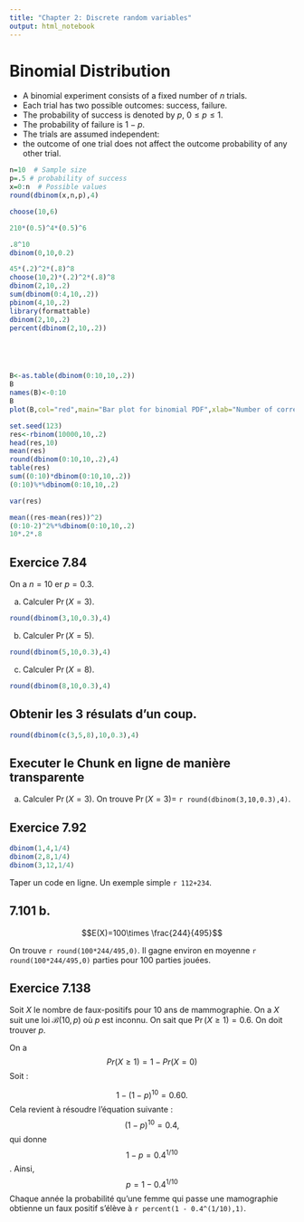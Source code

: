```yaml
---
title: "Chapter 2: Discrete random variables"
output: html_notebook
---
```



# Binomial Distribution 

* A binomial experiment consists of a fixed number of $n$ trials. 
* Each trial has two possible outcomes: success, failure. 
* The probability of success is denoted by $p,\:0\leq p\leq 1$.
* The probability of failure is $1-p$. 
* The trials are assumed independent:
* the outcome of one trial does not affect the  outcome probability of any other trial.


```r
n=10  # Sample size
p=.5 # probability of success 
x=0:n  # Possible values
round(dbinom(x,n,p),4)

choose(10,6)

210*(0.5)^4*(0.5)^6

.8^10
dbinom(0,10,0.2)

45*(.2)^2*(.8)^8
choose(10,2)*(.2)^2*(.8)^8
dbinom(2,10,.2)
sum(dbinom(0:4,10,.2))
pbinom(4,10,.2)
library(formattable)
dbinom(2,10,.2)
percent(dbinom(2,10,.2))






```


```r
B<-as.table(dbinom(0:10,10,.2))
B
names(B)<-0:10
B
plot(B,col="red",main="Bar plot for binomial PDF",xlab="Number of correct answers",ylab="Probability")
```
```r
set.seed(123)
res<-rbinom(10000,10,.2)
head(res,10)
mean(res)
round(dbinom(0:10,10,.2),4)
table(res)
sum((0:10)*dbinom(0:10,10,.2))
(0:10)%*%dbinom(0:10,10,.2)

var(res)

mean((res-mean(res))^2)
(0:10-2)^2%*%dbinom(0:10,10,.2)
10*.2*.8
```




## Exercice 7.84
 
On a $n=10$ er $p=0.3$.

a. Calculer $\Pr(X=3)$.
```r
round(dbinom(3,10,0.3),4)
```

b. Calculer $\Pr(X=5)$.

```r
round(dbinom(5,10,0.3),4)
```


c. Calculer $\Pr(X=8)$.

```r
round(dbinom(8,10,0.3),4)
```

## Obtenir les 3 résulats d'un coup.


```r
round(dbinom(c(3,5,8),10,0.3),4)
```

## Executer le Chunk en ligne de manière transparente

a. Calculer $\Pr(X=3)$. On trouve $\Pr(X=3)=$ `r round(dbinom(3,10,0.3),4)`.

## Exercice 7.92



```r
dbinom(1,4,1/4)
dbinom(2,8,1/4)
dbinom(3,12,1/4)

```


Taper un code en ligne. Un exemple simple `r 112+234`.



## 7.101 b.

$$E(X)=100\times \frac{244}{495}$$


On trouve `r round(100*244/495,0)`. Il gagne environ en moyenne `r round(100*244/495,0)` parties pour 100 parties jouées.



## Exercice 7.138


Soit $X$ le nombre de faux-positifs pour 10 ans de mammographie. On a $X$ suit une loi $\mathcal{B}(10,p)$ où $p$ est inconnu. On sait que $\Pr(X\geq 1)=0.6$. On doit trouver $p$. 



On a $$Pr(X \geq 1) = 1 - Pr(X=0)$$ Soit :

$$
1-(1-p)^{10}=0.60.
$$
Cela revient à résoudre l'équation suivante : 
$$
(1-p)^{10}=0.4,
$$
qui donne 
$$
1-p = 0.4^{1/10}
$$.
Ainsi, 
$$p = 1 - 0.4^{1/10}
$$
Chaque année la probabilité qu'une femme qui passe une mamographie obtienne un faux positif s'élève à `r percent(1 - 0.4^(1/10),1)`.















